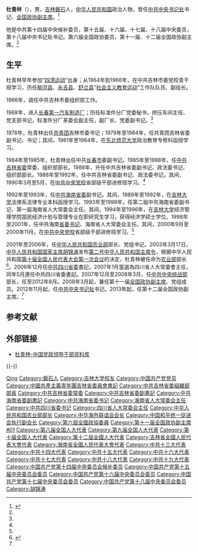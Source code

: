 
{{Infobox Officeholder
|name              = 杜青林
|original_name     = 
|honorific-suffix  = 
|image             = Du Qinglin (cropped).jpg
|imagesize         = 
|smallimage        = 
|caption           = 
|term              = [[中国共产党第十八届中央委员会|中国共产党第十八届中央委员会]]
|office            = [[File:Danghui.svg|18px]] [[中国共产党中央书记处|中共中央书记处书记]]
|term_start        = 2012年11月15日
|term_end          = 2017年10月25日
|alongside         = [[刘云山|刘云山]]、[[刘奇葆|刘奇葆]]等6人
|general_secretary = [[习近平|习近平]]
|term2             = [[中国人民政治协商会议第十一届全国委员会委员名单|中国人民政治协商会议第十一届全国委员会]]<br />[[中国人民政治协商会议第十二届全国委员会委员名单|中国人民政治协商会议第十二届全国委员会]]
|office2            = [[File:Charter_of_the_Chinese_People's_Political_Consultative_Conference_(CPPCC)_logo.svg|20px]] [[中国人民政治协商会议全国委员会|中国人民政治协商会议全国委员会]]<br />副主席
|term_start2        = 2008年3月13日
|term_end2          = 2018年3月14日
|chairman2          = [[贾庆林|贾庆林]]{{to}}[[俞正声|俞正声]]
|alongside2         = [[王刚_(1942年)|王刚]]、[[韩启德|韩启德]]等
|office3            ={{Cpc/short}}[[中共中央统一战线工作部|中央统一战线工作部部长]]
|term_start3        = 2007年12月2日
|term_end3          = 2012年8月31日
|general_secretary3 = [[胡锦涛|胡锦涛]]
|predecessor3       = [[刘延东|刘延东]]
|successor3         = [[令计划|令计划]]
|office4            = {{CPC}}[[中国共产党四川省委员会|四川省委員會]]書記
|term_start4        = 2006年12月3日
|term_end4          = 2007年12月2日
|predecessor4       = [[张学忠|张学忠]]
|successor4         = [[刘奇葆|刘奇葆]]
|office5            = [[中华人民共和国农业部|中华人民共和国农业部]]部长
|term_start5        = 2001年8月31日
|term_end5          = 2006年12月29日
|premier5           = [[朱镕基|朱镕基]]{{to}}[[温家宝|温家宝]]
|predecessor5       = [[陈耀邦|陈耀邦]]
|successor5         = [[孙政才|孙政才]]
|office6            = {{CPC}}[[中国共产党海南省委员会|海南省委員會]]書記
|term_start6        = 1998年2月19日
|term_end6          = 2001年8月15日
|predecessor6       = [[阮崇武|阮崇武]]
|successor6         = [[白克明|白克明]]
|birth_date        =  {{Birth year and age|1946|11}}
|birth_place       =  {{ROC}}[[吉林省_(中華民國)|吉林省]][[磐石市|磐石县]]
|death_date        = 
|death_place       = 
|nationality       = {{PRC}}
|spouse            = 
|party             = {{CPC}}
|children          = 
|alma_mater        = [[东北师范大学|东北师范大学]]
|occupation        = 
|profession        = 
|signature         = 
|website           = 
|past              = 
*<span style="color: blue;">中国共青团吉林省委副书记、书记<br />（1979年－1984年）</span>
*<span style="color: blue;">中共长春市委副书记<br />（1984年－1985年）</span>
*<span style="color: blue;">中共吉林省委常委<br />（1985年－1992年）</span>
*<span style="color: blue;">中共吉林省委组织部部长<br />（1985年－1988年）</span>
*<span style="color: blue;">中共吉林省委副书记<br />（1988年－1992年）</span>
*<span style="color: blue;">中共吉林省委政法委书记<br />（1988年－1992年）</span>
*<span style="color: blue;">中共海南省委副书记<br />（1992年－1998年）</span>
*<span style="color: blue;">海南省人大常委会主任<br />（1993年－2001年）</span>
*<span style="color: blue;">中共海南省委书记<br />（1998年－2001年）</span>
*<span style="color: blue;">中华人民共和国农业部部长<br />（2001年－2006年）</span>
*<span style="color: blue;">中共四川省委书记<br />（2006年－2007年）</span>
*<span style="color: blue;">四川人大常委会主任<br />（2007年－2008年）</span>
*<span style="color: blue;">中共中央统战部部长<br />（2007年－2012年）</span>
*<span style="color: blue;">全国政协副主席<br />（2008年－2018年）</span>
*<span style="color: blue;">中共中央书记处书记<br />（2012年－2017年）</span>
}}
'''杜青林'''（{{bd|1946年|11月|catIdx=Du,杜}}），男，[[吉林省|吉林]][[磐石市|磐石]]人，[[中华人民共和国|中华人民共和国]]政治人物，曾任[[中共中央书记处|中共中央书记处]]书记、[[全国政协副主席|全国政协副主席]]。<ref name="xhw">{{Cite web|url=http://news.xinhuanet.com/2013lh/2013-03/11/c_114985710.htm|title=中国人民政治协商会议第十二届全国委员会副主席杜青林简历|accessdate=2017-09-18|author=|date=2013-03-11|work=|publisher=新华网|archive-date=2013-05-20|archive-url=https://web.archive.org/web/20130520100139/http://news.xinhuanet.com/2013lh/2013-03/11/c_114985710.htm|dead-url=no}}</ref>

他是中共第十四届中央候补委员，第十五届、十六届、十七届、十八届中央委员，第十八届中央书记处书记。第六届全国政协委员，第十一届、十二届全国政协副主席。<ref name="xhw" />

== 生平 ==
杜青林早年参加“[[四清运动|四清运动]]”出身；从1964年到1966年，在中共吉林市委党校青干班学习，历任[[柳河县|柳河县]]、[[永吉县|永吉县]]、[[舒兰市|舒兰县]]“[[四清运动|社会主义教育运动]]”工作队队员、副组长。

1966年，调任中共吉林市委组织部工作。

1968年，进入[[中国第一汽车集团|长春第一汽车制造厂]]；历任标准件分厂党委秘书，挤压车间主任、党支部书记，标准件分厂革委会副主任，副厂长、党委副书记。<ref name="xhw" />

1978年，杜青林出任[[中国共产主义青年团|共青团]]吉林市委书记；1979年至1984年，任共青团吉林省委副书记、书记；其间，1981年至1984年，在[[东北师范大学|东北师范大学]]政治教育专修科函授学习。

1984年至1985年，杜青林出任中共[[长春市|长春市]]委副书记。1985年至1988年，任[[中国共产党吉林省委员会|中共吉林省委]]常委、组织部部长。1988年，升任中共吉林省委副书记、政法委书记、组织部部长。1988年至1992年，任中共吉林省委副书记、政法委书记。其间，1990年3月至5月，在[[中共中央党校|中共中央党校]]省部级干部进修班学习。<ref name="xhw" />

1992年至1993年，任[[中国共产党海南省委员会|中共海南省委]]副书记。其间，1989年至1992年，在[[吉林大学|吉林大学]]法律系法律专业本科函授学习。1993年至1998年，任第二屆中共海南省委副书记、第一屆海南省人大常委会主任。其间，1994年至1996年，在[[吉林大学|吉林大学]]经济管理学院国民经济计划与管理专业在职研究生学习，获得经济学硕士学位。1998年至2001年，任中共海南[[省委书记|省委书记]]、海南省人大常委会主任。其间，2000年9月至2000年11月，在[[中共中央党校|中共中央党校]]省部级干部进修班学习。<ref name="xhw" />

2001年至2006年，任[[中华人民共和国农业部|中华人民共和国农业部]]部长、党组书记。2003年3月17日，[[中华人民共和国国家主席|中华人民共和国国家主席]][[胡锦涛|胡锦涛]]发布[[第十届全国人民代表大会期间颁布的中华人民共和国主席令|第二号中华人民共和国主席令]]，根据中华人民共和国[[第十届全国人民代表大会第一次会议|第十届全国人民代表大会第一次会议]]的决定，杜青林被任命为[[中华人民共和国农业部|农业部]]部长<ref>{{Cite web|title=中华人民共和国主席令（十届第2号）|url=http://www.npc.gov.cn/zgrdw//npc/xinwen/xjrm/gwy/2003-04/04/content_312187.htm|accessdate=2021-02-18|work=中国人大网|archive-date=2021-08-20|archive-url=https://web.archive.org/web/20210820140806/http://www.npc.gov.cn/zgrdw//npc/xinwen/xjrm/gwy/2003-04/04/content_312187.htm|dead-url=no}}</ref>。2006年12月任[[中国共产党四川省委员会|中共四川省委]]書記，2007年1月當選為四川省人大常委會主任，同年5月連任中共四川省委書記。2007年12月至2008年3月，任[[中共中央统一战线工作部|中共中央统战部]]部长，任至2012年8月。2008年3月起，兼任第十一届[[中国人民政治协商会议全国委员会副主席|全国政协副主席]]、党组成员。2012年11月起，任[[中国共产党中央书记处|中共中央书记处]]书记。2013年起，任第十二届全国政协副主席。<ref name="xhw" />

== 参考文献 ==
{{Reflist}}

== 外部链接 ==
* [https://web.archive.org/web/20141227150508/http://gbzl.people.com.cn/grzy.php?id=121100046 杜青林-中国党政领导干部资料库]

{{-}}
{{start box}}
{{s-par|prc-ncppcc}}
{{s-before|[[王刚_(1942年)|王刚]]}}
{{s-title|[[中国人民政治协商会议全国委员会副主席|中国人民政治协商会议全国委员会副主席]]<br />（排名第一）|2013年3月－2018年3月}}
{{s-after|[[张庆黎|张庆黎]]}}
{{s-ppo|cpc}}
{{s-before|[[刘延东|刘延东]]}}
{{s-title|[[中共中央统一战线工作部|中共中央统一战线工作部]]部长|2007年12月－2012年8月}}
{{s-after|[[令计划|令计划]]}}
{{s-before|[[张学忠|张学忠]]}}
{{s-title|[[中国共产党四川省委员会|中国共产党四川省委员会]]书记|2006年12月－2007年12月}}
{{s-after|[[刘奇葆|刘奇葆]]}}
{{s-before|[[阮崇武|阮崇武]]}}
{{s-title|[[中国共产党海南省委员会|中国共产党海南省委员会]]书记|1998年2月－2001年8月}}
{{s-after|[[白克明|白克明]]}}
{{s-gov|prc}}
{{s-before|[[陈耀邦|陈耀邦]]}}
{{s-title|[[中华人民共和国农业部|中华人民共和国农业部]]部长|2001年8月－2006年12月}}
{{s-after|[[孙政才|孙政才]]}}
{{s-par|prc-lpc}}
{{s-before|[[张学忠|张学忠]]}}
{{s-title|[[四川省人民代表大会常务委员会|四川省人民代表大会常务委员会]]主任|2007年1月－2008年1月}}
{{s-after|[[刘奇葆|刘奇葆]]}}
{{s-before|[[邓鸿勋|邓鸿勋]]}}
{{s-title|[[海南省人民代表大会常务委员会|海南省人民代表大会常务委员会]]主任|1993年1月－2001年9月}}
{{s-after|[[白克明|白克明]]}}
{{end box}}

{{党和国家领导人/卸任|2018}}
{{中共中央书记处}}
{{全国政协副主席}}
{{中共中央统战部部长}}
{{中华人民共和国农业部部长}}
{{中华人民共和国四川省正职领导人|nocat}}
{{中华人民共和国海南省正职领导人|nocat}}
{{各省级行政区团委书记}}
{{党政干部曾有团系统经历者}}
{{Navboxes 
| title  = 杜青林在[[中华人民共和国国务院|中华人民共和国国务院]]的职务
| list1  =
{{国务院/9|部门首长}}
{{国务院/10|部门首长}}
}}
{{Navboxes 
| title  = 杜青林在[[中华海外联谊会|中华海外联谊会]]的职务
| list1  =
{{中华海外联谊会第三届理事会}}
}}
{{Navboxes 
| title  = 杜青林在[[中国和平统一促进会|中国和平统一促进会]]的职务
| list1  =
{{中国和平统一促进会第八届理事会}}
}}

{{Authority control}}
{{DEFAULTSORT:Du杜}}
[[Category:杜姓|Qing]]
[[Category:磐石人|Category:磐石人]]
[[Category:吉林大学校友|Category:吉林大学校友]]
[[Category:中国共产党党员|Category:中国共产党党员]]
[[Category:中國共產主義青年團吉林省委員會書記|Category:中國共產主義青年團吉林省委員會書記]]
[[Category:中共吉林省委組織部部長|Category:中共吉林省委組織部部長]]
[[Category:中共吉林省委常委|Category:中共吉林省委常委]]
[[Category:中共吉林省委副書記|Category:中共吉林省委副書記]]
[[Category:中共海南省委副書記|Category:中共海南省委副書記]]
[[Category:中共海南省委书记|Category:中共海南省委书记]]
[[Category:海南省人大常委会主任|Category:海南省人大常委会主任]]
[[Category:中共四川省委书记|Category:中共四川省委书记]]
[[Category:四川省人大常委会主任|Category:四川省人大常委会主任]]
[[Category:中华人民共和国农业部部长|Category:中华人民共和国农业部部长]]
[[Category:中华海外联谊会会长|Category:中华海外联谊会会长]]
[[Category:中国和平统一促进会执行副会长|Category:中国和平统一促进会执行副会长]]
[[Category:第六屆全國政協委員|Category:第六屆全國政協委員]]
[[Category:第十一届全国政协副主席|Category:第十一届全国政协副主席]]
[[Category:第十二届全国政协副主席|#01]]
[[Category:第八届全国人大代表|Category:第八届全国人大代表]]
[[Category:第九届全国人大代表|Category:第九届全国人大代表]]
[[Category:第十届全国人大代表|Category:第十届全国人大代表]]
[[Category:第十二屆全國人大代表|Category:第十二屆全國人大代表]]
[[Category:吉林省全國人民代表大會代表|Category:吉林省全國人民代表大會代表]]
[[Category:海南省全國人民代表大會代表|Category:海南省全國人民代表大會代表]]
[[Category:中共十三大代表|Category:中共十三大代表]]
[[Category:中共十四大代表|Category:中共十四大代表]]
[[Category:中共十五大代表|Category:中共十五大代表]]
[[Category:中共十六大代表|Category:中共十六大代表]]
[[Category:中共十七大代表|Category:中共十七大代表]]
[[Category:中共十八大代表|Category:中共十八大代表]]
[[Category:中共十九大代表|Category:中共十九大代表]]
[[Category:中国共产党第十四届中央委员会候补委员|Category:中国共产党第十四届中央委员会候补委员]]
[[Category:中国共产党第十五届中央委员会委员|Category:中国共产党第十五届中央委员会委员]]
[[Category:中国共产党第十六届中央委员会委员|Category:中国共产党第十六届中央委员会委员]]
[[Category:中国共产党第十七届中央委员会委员|Category:中国共产党第十七届中央委员会委员]]
[[Category:中国共产党第十八届中央委员会委员|Category:中国共产党第十八届中央委员会委员]]
[[Category:胡锦涛|Category:胡锦涛]]